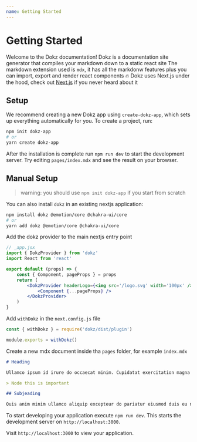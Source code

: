 ```yaml
---
name: Getting Started
---
```


# Getting Started

Welcome to the Dokz documentation!
Dokz is a documentation site generator that compiles your markdown down to a static react site
The markdown extension used is `mdx`, it has all the markdonw features plus you can import, export and render react components 🔥
Dokz uses Next.js under the hood, check out [Next.js](https://nextjs.org/) if you never heard about it

## Setup

We recommend creating a new Dokz app using `create-dokz-app`, which sets up everything automatically for you. To create a project, run:

```bash
npm init dokz-app
# or
yarn create dokz-app
```

After the installation is complete run `npm run dev` to start the development server. Try editing `pages/index.mdx` and see the result on your browser.

## Manual Setup

> warning: you should use `npm init dokz-app` if you start from scratch

You can also install `dokz` in an existing nextjs application:

```bash
npm install dokz @emotion/core @chakra-ui/core
# or
yarn add dokz @emotion/core @chakra-ui/core
```

Add the dokz provider to the main nextjs entry point

```jsx
// _app.jsx
import { DokzProvider } from 'dokz'
import React from 'react'

export default (props) => {
    const { Component, pageProps } = props
    return (
        <DokzProvider headerLogo={<img src='/logo.svg' width='100px' />}>
            <Component {...pageProps} />
        </DokzProvider>
    )
}
```

Add `withDokz` in the `next.config.js` file

```js
const { withDokz } = require('dokz/dist/plugin')

module.exports = withDokz()
```

Create a new mdx document inside tha `pages` folder, for example `index.mdx`

```md
# Heading

Ullamco ipsum id irure do occaecat minim. Cupidatat exercitation magna sit sunt aliqua voluptate excepteur amet dolor ea do. Consectetur veniam deserunt ullamco irure ullamco. Voluptate magna tempor elit voluptate velit enim dolor nulla sit fugiat exercitation. Anim deserunt Lorem aliquip cillum duis deserunt consequat sit culpa commodo.

> Node this is important

## Subjeading

Quis anim minim ullamco aliquip excepteur do pariatur eiusmod duis eu non. Duis deserunt Lorem nulla non duis voluptate dolore et. Do veniam mollit in do ad id enim anim dolore sint labore quis consequat.
```

To start developing your application execute `npm run dev`. This starts the development server on `http://localhost:3000`.

Visit `http://localhost:3000` to view your application.

